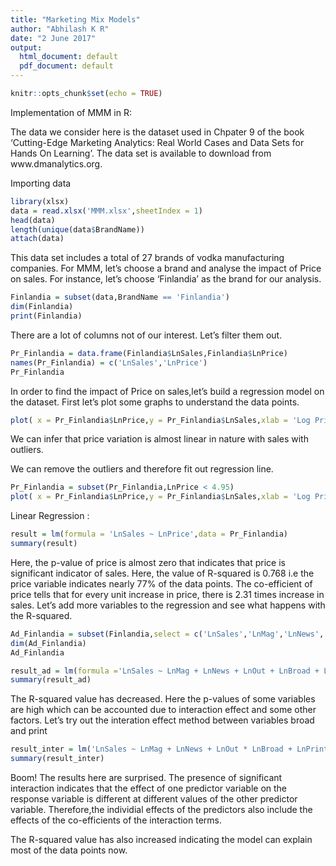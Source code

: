 ```yaml
---
title: "Marketing Mix Models"
author: "Abhilash K R"
date: "2 June 2017"
output:
  html_document: default
  pdf_document: default
---
```


```r
knitr::opts_chunk$set(echo = TRUE)
```

Implementation of MMM in R:

The data we consider here is the dataset used in Chpater 9 of the book 'Cutting-Edge Marketing Analytics: Real World Cases and Data Sets for Hands On Learning'. The data set is available to download from www.dmanalytics.org.

Importing data

``` r
library(xlsx)
data = read.xlsx('MMM.xlsx',sheetIndex = 1)
head(data)
length(unique(data$BrandName))
attach(data)
```


This data set includes a total of 27 brands of vodka manufacturing companies. For MMM, let's choose a brand and analyse the impact of Price on sales. For instance, let's choose 'Finlandia' as the brand for our analysis.


```r
Finlandia = subset(data,BrandName == 'Finlandia')
dim(Finlandia)
print(Finlandia)
```

There are a lot of columns not of our interest. Let's filter them out.

```r
Pr_Finlandia = data.frame(Finlandia$LnSales,Finlandia$LnPrice)
names(Pr_Finlandia) = c('LnSales','LnPrice')
Pr_Finlandia
```

In order to find the impact of Price on sales,let's build a regression model on the dataset. First let's plot some graphs to understand the data points.

```r
plot( x = Pr_Finlandia$LnPrice,y = Pr_Finlandia$LnSales,xlab = 'Log Price',ylab = 'Log Sales')
```

We can infer that price variation is almost linear in nature with sales with outliers.

We can remove the outliers and therefore fit out regression line.

```r
Pr_Finlandia = subset(Pr_Finlandia,LnPrice < 4.95)
plot( x = Pr_Finlandia$LnPrice,y = Pr_Finlandia$LnSales,xlab = 'Log Price',ylab = 'Log Sales')
```

Linear Regression :

```r
result = lm(formula = 'LnSales ~ LnPrice',data = Pr_Finlandia)
summary(result)
```

Here, the p-value of price is almost zero that indicates that price is significant indicator of sales.
Here, the value of R-squared is 0.768 i.e the price variable indicates nearly 77% of the data points. The co-efficient of price tells that for every unit increase in price, there is 2.31 times increase in sales.
Let's add more variables to the regression and see what happens with the R-squared.

```r
Ad_Finlandia = subset(Finlandia,select = c('LnSales','LnMag','LnNews','LnOut','LnBroad','LnPrint','LnPrice'))
dim(Ad_Finlandia)
Ad_Finlandia
```

```r
result_ad = lm(formula ='LnSales ~ LnMag + LnNews + LnOut + LnBroad + LnPrint + LnPrice',data=Ad_Finlandia)
summary(result_ad)
```

The R-squared value has decreased. Here the p-values of some variables are high which can be accounted due to interaction effect and some other factors.
Let's try out the interation effect method between variables broad and print

```r
result_inter = lm('LnSales ~ LnMag + LnNews + LnOut * LnBroad + LnPrint + LnPrice',data=Ad_Finlandia)
summary(result_inter)
```

Boom! The results here are surprised. The presence of significant interaction indicates that the effect of one predictor variable on the response variable is different at different values of the other predictor variable. Therefore,the individial effects of the predictors also include the effects of the co-efficients of the interaction terms.

The R-squared value has also increased indicating the model can explain most of the data points now.